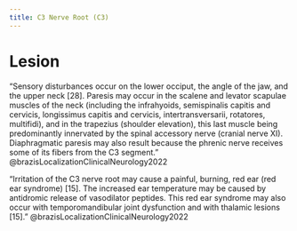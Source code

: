 ```yaml
---
title: C3 Nerve Root (C3)
---
```




# Lesion

"Sensory disturbances occur on the lower occiput, the angle of the jaw, and the upper neck [28]. Paresis may occur in the scalene and levator scapulae muscles of the neck (including the infrahyoids, semispinalis capitis and cervicis, longissimus capitis and cervicis, intertransversarii, rotatores, multifidi), and in the trapezius (shoulder elevation), this last muscle being predominantly innervated by the spinal accessory nerve (cranial nerve XI). Diaphragmatic paresis may also result because the phrenic nerve receives some of its fibers from the C3 segment." @brazisLocalizationClinicalNeurology2022

"Irritation of the C3 nerve root may cause a painful, burning, red ear (red ear syndrome) [15]. The increased ear temperature may be caused by antidromic release of vasodilator peptides. This red ear syndrome may also occur with temporomandibular joint dysfunction and with thalamic lesions [15]." @brazisLocalizationClinicalNeurology2022